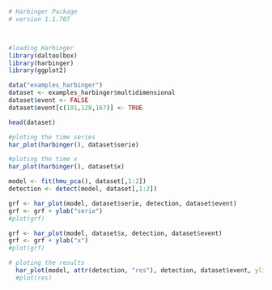 ```r
# Harbinger Package
# version 1.1.707



#loading Harbinger
library(daltoolbox)
library(harbinger) 
library(ggplot2)
```

```r
data("examples_harbinger")
dataset <- examples_harbinger$multidimensional
dataset$event <- FALSE
dataset$event[c(101,128,167)] <- TRUE
```

```r
head(dataset)
```

```r
#ploting the time series
har_plot(harbinger(), dataset$serie)
```

```r
#ploting the time x
har_plot(harbinger(), dataset$x)
```

```r
model <- fit(hmu_pca(), dataset[,1:2])
detection <- detect(model, dataset[,1:2])
```

```r
grf <- har_plot(model, dataset$serie, detection, dataset$event)
grf <- grf + ylab("serie")
#plot(grf)
```

```r
grf <- har_plot(model, dataset$x, detection, dataset$event)
grf <- grf + ylab("x")
#plot(grf)
```

```r
# ploting the results
  har_plot(model, attr(detection, "res"), detection, dataset$event, yline = attr(detection, "threshold"))
  #plot(res)
```
